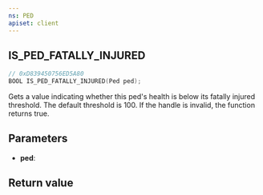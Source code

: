 ```yaml
---
ns: PED
apiset: client
---
```

## IS_PED_FATALLY_INJURED

```c
// 0xD839450756ED5A80
BOOL IS_PED_FATALLY_INJURED(Ped ped);
```

Gets a value indicating whether this ped's health is below its fatally injured threshold. The default threshold is 100.
If the handle is invalid, the function returns true.

## Parameters
* **ped**:

## Return value